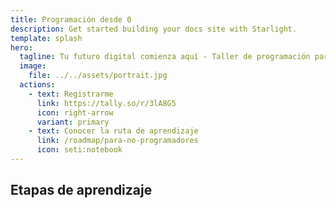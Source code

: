 ```yaml
---
title: Programación desde 0
description: Get started building your docs site with Starlight.
template: splash
hero:
  tagline: Tu futuro digital comienza aquí - Taller de programación para principiantes.
  image:
    file: ../../assets/portrait.jpg
  actions:
    - text: Registrarme
      link: https://tally.so/r/3lA8G5
      icon: right-arrow
      variant: primary
    - text: Conocer la ruta de aprendizaje
      link: /roadmap/para-no-programadores
      icon: seti:notebook
---
```



## Etapas de aprendizaje

<CardGrid stagger>
	<LinkCard 
  title="Para no programadores" 
  href="/roadmap/para-no-programadores"
  description="Da tus primeros pasos en el desarrollo de software. Construye unas bases sólidas para poder elegir correctamente sólo integrarlo en tu día a día y decide si quieres dedicarte tiempo completo al desarrollo de software."/>
	<LinkCard 
  title="Para principiantes (Juniors)" 
  href="/roadmap/para-principiantes" 
  description="Si ya decidiste a qué te quieres dedicar, ahora debes incrementar tu valor al perfeccionar las habilidades que aumentarán tu empleabilidad. Domina las técnicas de desarrollo de software más utilizadas y comienza a compartir lo que sabes con el mundo."/>
	<LinkCard 
  title="Elige tu Stack personalizado" 
  href="/roadmap/stack-personalizado" 
  description="Elegir una especialidad te destacará del resto. Android, iOS, Frontend, Backend, Desktop. Cada Stack tiene una ruta personalizada para ti."/>
	<LinkCard 
  title="Ingeniería de software" 
  href="/roadmap/software-engineering"
  description="Desde principios básicos como YAGNI, DRY, SOLID hasta técnicas de desarrollo avanzadas como TDD, DDD y Clean Code o Clean Architecture. Cambia tu manera de pensar y de trabajar en equipos de alto rendimiento. Destácate por tus habilidades sociales." />
  <LinkCard 
  title="Kotlin Multiplatform" 
  href="/roadmap/kotlin-multiplatform" 
  description="Kotlin Multiplatform: Desarrolla sistemas interconectados entre diferentes plataformas aprovechando al máximo las capacidades de Kotlin Multiplatform."/>
</CardGrid>
